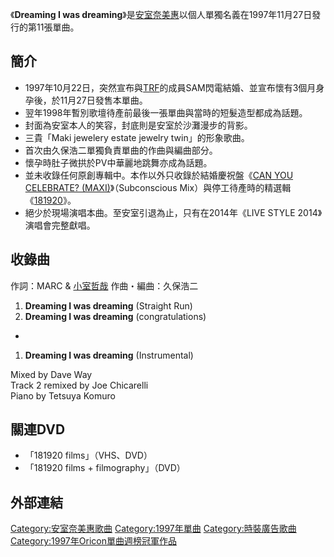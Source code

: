 {{unreferenced|time=2018-03-09T22:42:55+00:00}}
{{Infobox Single
| Name           = Dreaming I was dreaming
| Artist         = [[安室奈美惠|安室奈美惠]]
| Album          = [[181920|181920]]
| Cover          = Dreaming_I_was_dreaming.JPG
| A-side         = Dreaming I was dreaming
| B-side         = 
| Released       = 1997年11月27日
| Genre          = [[J-POP|J-POP]]
| Format         = 
| Recorded       = 
| Length         = 16分58秒
| Label          = [[avex_trax|avex trax]]
| Writer         = 
| Producer       = TK and Cozy Kubo
| Certification  = 
| Chart position = * 週間最高排行第1位（[[Oricon公信榜|Oricon]]）
* 1998年度年間順位42位（Oricon）
| Last single    = [[How_to_be_a_Girl|How to be a Girl]]<br />（1997年）
| This single    = '''Dreaming I was dreaming'''<br/>（1997年）
| Next single    = [[CAN_YOU_CELEBRATE?|CAN YOU CELEBRATE?-MAXI-]]<br/>（1997年）
}}

《'''Dreaming I was dreaming'''》是[[安室奈美惠|安室奈美惠]]以個人單獨名義在1997年11月27日發行的第11張單曲。

==簡介==
*1997年10月22日，突然宣布與[[TRF|TRF]]的成員SAM閃電結婚、並宣布懷有3個月身孕後，於11月27日發售本單曲。
*翌年1998年暫別歌壇待產前最後一張單曲與當時的短髮造型都成為話題。
*封面為安室本人的笑容，封底則是安室於沙灘漫步的背影。
*三貴「Maki jewelery estate jewelry twin」的形象歌曲。
*首次由久保浩二單獨負責單曲的作曲與編曲部分。
*懷孕時肚子微拱於PV中華麗地跳舞亦成為話題。
*並未收錄任何原創專輯中。本作以外只收錄於結婚慶祝盤《[[CAN_YOU_CELEBRATE?|CAN YOU CELEBRATE? (MAXI)]]》（Subconscious Mix）與停工待產時的精選輯《[[181920|181920]]》。
*絕少於現場演唱本曲。至安室引退為止，只有在2014年《LIVE STYLE 2014》演唱會完整獻唱。

==收錄曲==
作詞：MARC & [[小室哲哉|小室哲哉]] 作曲・編曲：久保浩二
# '''Dreaming I was dreaming''' (Straight Run)
# '''Dreaming I was dreaming''' (congratulations)
*
# '''Dreaming I was dreaming''' (Instrumental)

Mixed by Dave Way<br />
Track 2 remixed by Joe Chicarelli<br />
Piano by Tetsuya Komuro

==關連DVD==
* 「181920 films」（VHS、DVD）
* 「181920 films + filmography」（DVD）

==外部連結==
{{安室奈美惠}}
{{single-stub}}

[[Category:安室奈美惠歌曲|Category:安室奈美惠歌曲]]
[[Category:1997年單曲|Category:1997年單曲]]
[[Category:時裝廣告歌曲|Category:時裝廣告歌曲]]
[[Category:1997年Oricon單曲週榜冠軍作品|Category:1997年Oricon單曲週榜冠軍作品]]